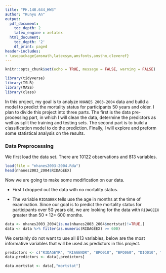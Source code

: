 ```yaml
---
title: "PH.140.644_HW3"
author: "Kunyu An"
output:
  pdf_document:
    toc_depth: 2
    latex_engine : xelatex
  html_document:
    toc_depth: '2'
    df_print: paged
header-includes:
- \usepackage{amsmath,latexsym,amsfonts,amsthm,cleveref}
---
```


```r
knitr::opts_chunk$set(echo = TRUE, message = FALSE, warning = FALSE)
```


```r
library(tidyverse)
library(ISLR)
library(MASS) 
library(class)
```

In this project, my goal is to analyze `NHANES 2003-2004` data and build a model to predict the mortality status for participants 50 years and older. I plan to divide this project into three parts. The first is the data pre-processing part, in which I will clean the data, determine the predictors as well as split the training and testing sets. The second part is to build a classification model to do the prediction. Finally, I will explore and preform some statistical analysis on the results.

### Data Preprocessing

We first load the data set. There are 10122 observations and 813 variables.
```r
load(file = "nhanes2003-2004.Rda")
head(nhanes2003_2004$RIDAGEEX)
```

Now we are going to make some modification on our data.

- First I dropped out the data with no mortality status.

- The variable `RIDAGEEX` tells use the age in months at the time of examination. Since our goal is to predict the mortality status for participants over 50 years old, we are looking for the data with `RIDAGEEX` greater than $50 * 12 =$ 600 months. 

```r
data <- nhanes2003_2004[is.na(nhanes2003_2004$mortstat)!=TRUE,]
data <- data %>% filter(as.numeric(RIDAGEEX) >= 600)
```

We certainly do not want to use all 813 variables, below are the most informative variables that will be used as predictors in this project.

```r
predictors <- c("RIDAGEYR", "RIAGENDR", "BPQ010", "BPQ060", "DIQ010", "DIQ050", "DIQ090", "MCQ010", "MCQ053", "MCQ160A", "MCQ160B", "MCQ160K", "MCQ160L", "BMXWAIST", "MCQ160M", "MCQ220", "MCQ245A", "MCQ250A", "MCQ250B", "MCQ250C", "MCQ250E", "MCQ250F", "MCQ250G", "MCQ265", "SSQ011", "SSQ051", "WHQ030", "WHQ040", "LBXRDW", "HSD010", "BPXPULS", "BPXML1", "VIQ200", "BMXBMI", "BPXSY1", "BPXDI1")
data.predictors <- data[,predictors]
```

```r
data.mortstat <- data[,"mortstat"]
```